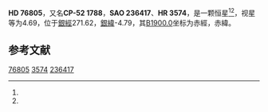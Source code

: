 {{Starbox begin
| name = HD 76805
}}
{{Starbox observe
| epoch = [[J2000.0|J2000.0]]
| constell = {{星座名待查}}<ref name=SIMBAD>{{cite web
 | url=http://simbad.u-strasbg.fr/simbad/sim-id?Ident=HR+3574
 | title =Pulsating variable Star
 | publisher=Centre de Données astronomiques de Strasbourg
 | work=SIMBAD
 | accessdate=2012-07-13}}</ref><ref name=DATA>{{cite web
 | url=http://vizier.u-strasbg.fr/viz-bin/VizieR-5?-out.add=.&-source=5050&-corr=PK=HR&-out.max=9999&HR=3574
 | title=VizieR Detailed Page
 | accessdate=2012-07-13
 | archive-date=2016-03-04
 | archive-url=https://web.archive.org/web/20160304235923/http://vizier.u-strasbg.fr/viz-bin/VizieR-5?-out.add=.&-source=5050&-corr=PK=HR&-out.max=9999&HR=3574
 | dead-url=no
 }}</ref>
| 星官 = 
| ra = {{RA|8|56|19.4}}<ref name=SIMBAD /><ref name=DATA />
| dec = {{DEC|-52|43|25}}<ref name=SIMBAD /><ref name=DATA />
| appmag_v = 4.69<ref name=SIMBAD /><ref name=DATA />
}}
{{Starbox character
| class = B5V<ref name=SIMBAD /><ref name=DATA />
| b-v = -0.12<ref name=SIMBAD /><ref name=DATA />
| u-b = -0.47<ref name=SIMBAD /><ref name=DATA />
| r-i = -0.14<ref name=SIMBAD /><ref name=DATA />
| variable = 
}}
{{Starbox astrometry
| radial_v = -0.47
| prop_mo_ra = 22
| parallax = 0.02
| p_error =
}}
{{Starbox catalog
| names =CP-52 1788，[[SAO星表|SAO]] 236417，[[HD星表|HD]] 76805，[[HR星表|HR]] 3574}}
{{Starbox reference |Simbad=HR+3574}}
{{Starbox end}}

'''HD 76805'''，又名'''CP-52 1788'''，'''SAO 236417'''、'''HR 3574'''，是一颗恒星<ref name=SIMBAD /><ref name=DATA />，视星等为4.69，位于[[銀道座標系|銀經]]271.62，[[銀道座標系|銀緯]]-4.79，其[[B1900.0|B1900.0]]坐标为赤經{{RA|8|53|18.1}}，赤緯{{DEC|-52|-4.79|20}}。

== 参考文献 ==
{{reflist}}

{{star-stub}}

[[Category:HD和HDE天體|76805]]
[[Category:HR天體|3574]]
[[Category:SAO天體|236417]]